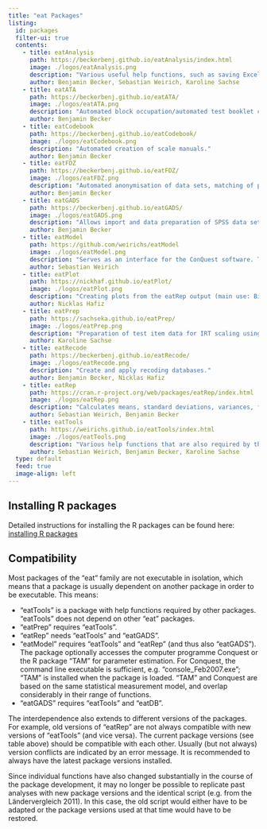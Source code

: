 ```yaml
---
title: "eat Packages"
listing:
  id: packages
  filter-ui: true
  contents:
    - title: eatAnalysis
      path: https://beckerbenj.github.io/eatAnalysis/index.html
      image: ./logos/eatAnalysis.png
      description: "Various useful help functions, such as saving Excel files, saving analysis results from lm4 and simulating IRT responses."
      author: Benjamin Becker, Sebastian Weirich, Karoline Sachse
    - title: eatATA
      path: https://beckerbenj.github.io/eatATA/
      image: ./logos/eatATA.png
      description: "Automated block occupation/automated test booklet creation."
      author: Benjamin Becker
    - title: eatCodebook
      path: https://beckerbenj.github.io/eatCodebook/
      image: ./logos/eatCodebook.png
      description: "Automated creation of scale manuals."
      author: Benjamin Becker
    - title: eatFDZ
      path: https://beckerbenj.github.io/eatFDZ/
      image: ./logos/eatFDZ.png
      description: "Automated anonymisation of data sets, matching of pdf documents (e.g. scale manuals) and data sets."
      author: Benjamin Becker
    - title: eatGADS
      path: https://beckerbenj.github.io/eatGADS/
      image: ./logos/eatGADS.png
      description: "Allows import and data preparation of SPSS data sets in R. Generates the General Analysis Data Set (GADS) for IQB Bildungstrend studies as a SQLite3 database. Parts of the data set can then be loaded into R using the package. It also allows the export of SPSS files to and from R."
      author: Benjamin Becker
    - title: eatModel
      path: https://github.com/weirichs/eatModel
      image: ./logos/eatModel.png
      description: "Serves as an interface for the ConQuest software. The required control files (script, labels, data set in 'fixed width' format) are automatically generated and ConQuest is called via the command line. The resulting files (showfile, WLEs, PVs, etc.) can be imported back into R and edited further. Newer versions of 'eatModel' also allow the integration of the R package 'tam' and parallelisation."
      author: Sebastian Weirich
    - title: eatPlot
      path: https://nickhaf.github.io/eatPlot/
      image: ./logos/eatPlot.png
      description: "Creating plots from the eatRep output (main use: Bildungstrend)."
      author: Nicklas Hafiz
    - title: eatPrep
      path: https://sachseka.github.io/eatPrep/
      image: ./logos/eatPrep.png
      description: "Preparation of test item data for IRT scaling using metadata provided by a predefined list structure as well as several tools and checks. Raw data can be read in and will be subjected to plausibility checks. Multiple data sets can be merged in a single step, incorporating detailed diagnostics for non-identical values among identical cases and variables. Data will be recoded according to the provided meta data, aggregated and scored. Handling different types of missing data is customizable according to user specifications. Further, missing patterns can be checked, various rater agreement measures and category discriminations can be calculated. The input metadata can be generated by the IQB-internal tool 'AnalyseInput', which extracts item and test design information from the IQB database and formats it into a standardized xlsx file. This file can then be read by functions specifically designed for this task. Alternatively, the metadata can be provided in R-specific data formats."
      author: Karoline Sachse
    - title: eatRecode
      path: https://beckerbenj.github.io/eatRecode/
      image: ./logos/eatRecode.png
      description: "Create and apply recoding databases."
      author: Benjamin Becker, Nicklas Hafiz
    - title: eatRep
      path: https://cran.r-project.org/web/packages/eatRep/index.html
      image: ./logos/eatRep.png
      description: "Calculates means, standard deviations, variances, frequency tables, percentiles and linear (logistic) regressions, as well as trends for all these analyses in clustered multilevel structures with imputed data. The package implements part of the functionality of the WesVar computer software in R and is mainly relevant for the IQB Bildungstrend studies."
      author: Sebastian Weirich, Benjamin Becker
    - title: eatTools
      path: https://weirichs.github.io/eatTools/index.html
      image: ./logos/eatTools.png
      description: "Various help functions that are also required by the packages ‘eatPrep’, ‘eatModel’, ‘eatGADS’ and ‘eatRep’, among others."
      author: Sebastian Weirich, Benjamin Becker, Karoline Sachse
  type: default
  feed: true
  image-align: left
---
```


::: {#packages}
:::

## Installing R packages

Detailed instructions for installing the R packages can be found here: [installing R packages](http://iqbstaff.pbworks.com/w/page/138429033/R-Pakete%20Installieren)

## Compatibility

Most packages of the "eat" family are not executable in isolation, which means that a package is usually dependent on another package in order to be executable. This means:

-   "eatTools" is a package with help functions required by other packages. "eatTools" does not depend on other "eat" packages.
-   "eatPrep" requires "eatTools".
-   "eatRep" needs "eatTools" and "eatGADS".
-   "eatModel" requires "eatTools" and "eatRep" (and thus also "eatGADS"). The package optionally accesses the computer programme Conquest or the R package "TAM" for parameter estimation. For Conquest, the command line executable is sufficient, e.g. "console_Feb2007.exe"; "TAM" is installed when the package is loaded. "TAM" and Conquest are based on the same statistical measurement model, and overlap considerably in their range of functions.
-   "eatGADS" requires "eatTools" and "eatDB".

The interdependence also extends to different versions of the packages. For example, old versions of "eatRep" are not always compatible with new versions of "eatTools" (and vice versa). The current package versions (see table above) should be compatible with each other. Usually (but not always) version conflicts are indicated by an error message. It is recommended to always have the latest package versions installed.

Since individual functions have also changed substantially in the course of the package development, it may no longer be possible to replicate past analyses with new package versions and the identical script (e.g. from the Ländervergleich 2011). In this case, the old script would either have to be adapted or the package versions used at that time would have to be restored.
